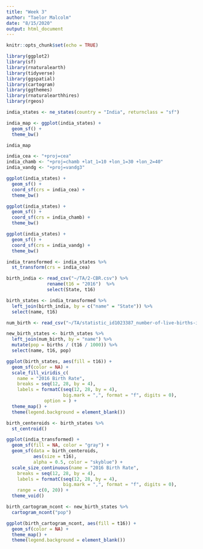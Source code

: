 ```yaml
---
title: "Week 3"
author: "Taelor Malcolm"
date: "8/15/2020"
output: html_document
---
```


```r
knitr::opts_chunk$set(echo = TRUE)
```


```r
library(ggplot2)
library(sf)
library(rnaturalearth)
library(tidyverse)
library(ggspatial)
library(cartogram)
library(ggthemes)
library(rnaturalearthhires)
library(rgeos)
```



```r
india_states <- ne_states(country = "India", returnclass = "sf")

india_map <- ggplot(india_states) +
  geom_sf() +
  theme_bw()

india_map
```

```r
india_cea <- "+proj=cea"
india_chamb <- "+proj=chamb +lat_1=10 +lon_1=30 +lon_2=40"
india_vandg <- "+proj=vandg3"
```



```r
ggplot(india_states) +
  geom_sf() +
  coord_sf(crs = india_cea) +
  theme_bw()
```


```r
ggplot(india_states) +
  geom_sf() +
  coord_sf(crs = india_chamb) +
  theme_bw()
```

```r
ggplot(india_states) +
  geom_sf() +
  coord_sf(crs = india_vandg) +
  theme_bw()
```

```r
india_transformed <- india_states %>%
  st_transform(crs = india_cea)
```



```r
birth_india <- read_csv("~/TA/2-CBR.csv") %>% 
               rename(t16 = "2016")  %>% 
               select(State, t16)

birth_states <- india_transformed %>%
  left_join(birth_india, by = c("name" = "State")) %>%
  select(name, t16)
```

```r
num_birth <- read_csv("~/TA/statistic_id1023387_number-of-live-births-india-2015-2017-by-state.csv")

new_birth_states <- birth_states %>%
  left_join(num_birth, by = "name") %>%
  mutate(pop = births / (t16 / 1000)) %>%
  select(name, t16, pop)
```


```r
ggplot(birth_states, aes(fill = t16)) +
  geom_sf(color = NA) +
  scale_fill_viridis_c(
    name = "2016 Birth Rate",
    breaks = seq(12, 28, by = 4),
    labels = formatC(seq(12, 28, by = 4), 
                     big.mark = ",", format = "f", digits = 0), 
              option = ) +
  theme_map() +
  theme(legend.background = element_blank())
```

```r
birth_centeroids <- birth_states %>%
  st_centroid()

ggplot(india_transformed) +
  geom_sf(fill = NA, color = "gray") +
  geom_sf(data = birth_centeroids, 
          aes(size = t16),
          alpha = 0.5, color = "skyblue") +
  scale_size_continuous(name = "2016 Birth Rate",
    breaks = seq(12, 28, by = 4),
    labels = formatC(seq(12, 28, by = 4), 
                     big.mark = ",", format = "f", digits = 0),
    range = c(0, 20)) +
  theme_void() 
```


```r
birth_cartogram_ncont <- new_birth_states %>%
  cartogram_ncont("pop")

ggplot(birth_cartogram_ncont, aes(fill = t16)) +
  geom_sf(color = NA) +
  theme_map() +
  theme(legend.background = element_blank())
```

